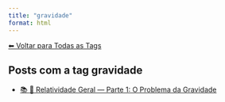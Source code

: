 ```yaml
---
title: "gravidade"
format: html
---
```


[⬅ Voltar para Todas as Tags](../tags.qmd)

## Posts com a tag **gravidade**

- [📚 🌠 Relatividade Geral — Parte 1: O Problema da Gravidade](/posts/fisica/relatividade-geral-parte1.html)
